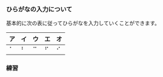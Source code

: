 ### ひらがなの入力について

基本的に次の表に従ってひらがなを入力していくことができます。

| ア  | イ  | ウ  | エ  | オ  |
| --- | --- | --- | --- | --- |
| ⠁   | ⠃   | ⠉   | ⠋   | ⠊   |

### 練習
